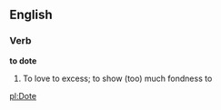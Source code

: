 ==English==
===Verb===
'''to dote'''
# To love to excess; to show (too) much fondness to

[[pl:Dote]]